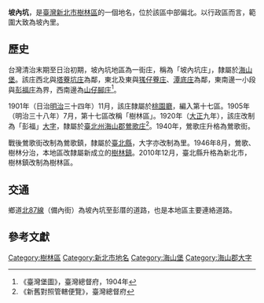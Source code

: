 {{no footnotes|time=2016-08-22T00:20:13+00:00}}
{{refimprove|time=2016-08-22T00:20:13+00:00}}
{{noteTA　
|1 = zh-cn:庄; zh-hk:庄; zh-tw:庄;
}}
'''坡內坑'''，是[[臺灣|臺灣]][[新北市|新北市]][[樹林區|樹林區]]的一個地名，位於該區中部偏北。以行政區而言，範圍大致為坡內里。

==歷史==
台灣清治末期至日治初期，坡內坑地區為一街庄，稱為「坡內坑庄」，隸屬於[[海山堡|海山堡]]。該庄西北與[[塔藔坑庄|塔藔坑庄]]為鄰，東北及東與[[獇仔藔庄|獇仔藔庄]]、[[潭底_(新北市)|潭底庄]]為鄰，東南邊一小段與[[彭福庄|彭福庄]]為界，西南邊為[[山子腳_(新北市)|山仔腳庄]]<ref>《臺灣堡圖》，臺灣總督府，1904年</ref>。

1901年（日治[[明治|明治]]三十四年）11月，該庄隸屬於[[桃園廳|桃園廳]]，編入第十七區。1905年（明治三十八年）7月，第十七區改稱「樹林區」。1920年（[[大正|大正]]九年），該庄改制為「彭福」[[大字|大字]]，隸屬於[[臺北州|臺北州]][[海山郡|海山郡]][[鶯歌庄|鶯歌庄]]<ref>《新舊對照管轄便覽》，臺灣總督府</ref>。1940年，鶯歌庄升格為鶯歌街。

戰後鶯歌街改制為鶯歌鎮，隸屬於[[臺北縣|臺北縣]]，大字亦改制為里。1946年8月，鶯歌、樹林分治，本地區改隸屬新成立的[[樹林鎮|樹林鎮]]。2010年12月，臺北縣升格為新北市，樹林鎮改制為樹林區。

==交通==
鄉道[[北87線|北87線]]（備內街）為坡內坑至彭厝的道路，也是本地區主要連絡道路。

==參考文獻==
{{reflist}}

{{海山郡}}

[[Category:樹林區|Category:樹林區]]
[[Category:新北市地名|Category:新北市地名]]
[[Category:海山堡|Category:海山堡]]
[[Category:海山郡大字|Category:海山郡大字]]